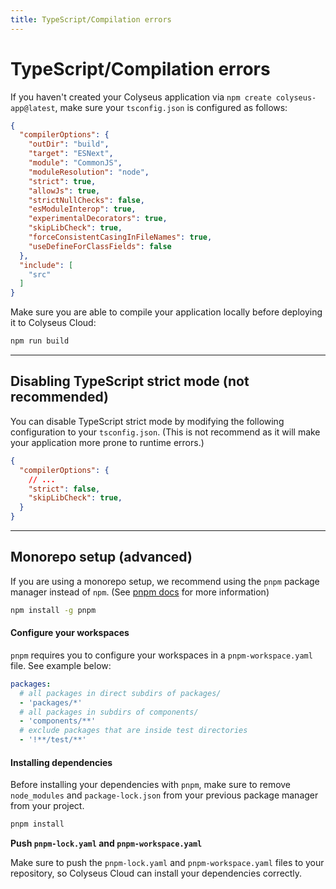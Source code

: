 ```yaml
---
title: TypeScript/Compilation errors
---
```


# TypeScript/Compilation errors

If you haven't created your Colyseus application via `npm create colyseus-app@latest`, make sure your `tsconfig.json` is configured as follows:

```json filename="tsconfig.json"
{
  "compilerOptions": {
    "outDir": "build",
    "target": "ESNext",
    "module": "CommonJS",
    "moduleResolution": "node",
    "strict": true,
    "allowJs": true,
    "strictNullChecks": false,
    "esModuleInterop": true,
    "experimentalDecorators": true,
    "skipLibCheck": true,
    "forceConsistentCasingInFileNames": true,
    "useDefineForClassFields": false
  },
  "include": [
    "src"
  ]
}
```

Make sure you are able to compile your application locally before deploying it to Colyseus Cloud:

```sh filename="Terminal"
npm run build
```

---

## Disabling TypeScript strict mode (not recommended)

You can disable TypeScript strict mode by modifying the following configuration to your `tsconfig.json`. (This is not recommend as it will make your application more prone to runtime errors.)

```json filename="tsconfig.json"
{
  "compilerOptions": {
    // ...
    "strict": false,
    "skipLibCheck": true,
  }
}
```

---

## Monorepo setup (advanced)

If you are using a monorepo setup, we recommend using the `pnpm` package manager instead of `npm`. (See [pnpm docs](https://pnpm.io/workspaces) for more information)

```sh filename="Terminal"
npm install -g pnpm
```

#### Configure your workspaces

`pnpm` requires you to configure your workspaces in a `pnpm-workspace.yaml` file. See example below:

```yaml filename="pnpm-workspace.yaml"
packages:
  # all packages in direct subdirs of packages/
  - 'packages/*'
  # all packages in subdirs of components/
  - 'components/**'
  # exclude packages that are inside test directories
  - '!**/test/**'
```

#### Installing dependencies

Before installing your dependencies with `pnpm`, make sure to remove `node_modules` and `package-lock.json` from your previous package manager from your project.

```sh filename="Terminal"
pnpm install
```

**Push `pnpm-lock.yaml` and `pnpm-workspace.yaml`**

Make sure to push the `pnpm-lock.yaml` and `pnpm-workspace.yaml` files to your repository, so Colyseus Cloud can install your dependencies correctly.
